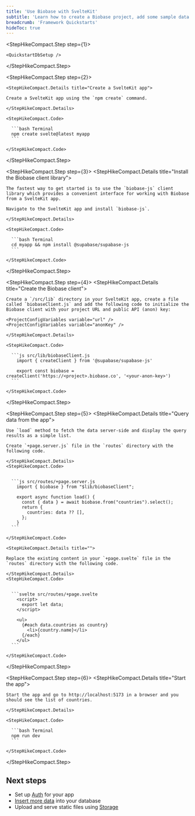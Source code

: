 ```yaml
---
title: 'Use Biobase with SvelteKit'
subtitle: 'Learn how to create a Biobase project, add some sample data to your database, and query the data from a SvelteKit app.'
breadcrumb: 'Framework Quickstarts'
hideToc: true
---
```


<StepHikeCompact>

  <StepHikeCompact.Step step={1}>
    
    <QuickstartDbSetup />

  </StepHikeCompact.Step>

  <StepHikeCompact.Step step={2}>

    <StepHikeCompact.Details title="Create a SvelteKit app">

    Create a SvelteKit app using the `npm create` command.

    </StepHikeCompact.Details>

    <StepHikeCompact.Code>

      ```bash Terminal
      npm create svelte@latest myapp
      ```

    </StepHikeCompact.Code>

  </StepHikeCompact.Step>

  <StepHikeCompact.Step step={3}>
    <StepHikeCompact.Details title="Install the Biobase client library">

    The fastest way to get started is to use the `biobase-js` client library which provides a convenient interface for working with Biobase from a SvelteKit app.

    Navigate to the SvelteKit app and install `biobase-js`.

    </StepHikeCompact.Details>

    <StepHikeCompact.Code>

      ```bash Terminal
      cd myapp && npm install @supabase/supabase-js
      ```

    </StepHikeCompact.Code>

  </StepHikeCompact.Step>

  <StepHikeCompact.Step step={4}>
    <StepHikeCompact.Details title="Create the Biobase client">

    Create a `/src/lib` directory in your SvelteKit app, create a file called `biobaseClient.js` and add the following code to initialize the Biobase client with your project URL and public API (anon) key:

    <ProjectConfigVariables variable="url" />
    <ProjectConfigVariables variable="anonKey" />

    </StepHikeCompact.Details>

    <StepHikeCompact.Code>

      ```js src/lib/biobaseClient.js
        import { createClient } from '@supabase/supabase-js'

        export const biobase = createClient('https://<project>.biobase.co', '<your-anon-key>')
      ```

    </StepHikeCompact.Code>

  </StepHikeCompact.Step>

  <StepHikeCompact.Step step={5}>
    <StepHikeCompact.Details title="Query data from the app">

    Use `load` method to fetch the data server-side and display the query results as a simple list.

    Create `+page.server.js` file in the `routes` directory with the following code.

    </StepHikeCompact.Details>
    <StepHikeCompact.Code>


      ```js src/routes/+page.server.js
        import { biobase } from "$lib/biobaseClient";

        export async function load() {
          const { data } = await biobase.from("countries").select();
          return {
            countries: data ?? [],
          };
        }
      ```

    </StepHikeCompact.Code>

    <StepHikeCompact.Details title="">

    Replace the existing content in your `+page.svelte` file in the `routes` directory with the following code.

    </StepHikeCompact.Details>
    <StepHikeCompact.Code>


      ```svelte src/routes/+page.svelte
        <script>
          export let data;
        </script>

        <ul>
          {#each data.countries as country}
            <li>{country.name}</li>
          {/each}
        </ul>
      ```

    </StepHikeCompact.Code>

  </StepHikeCompact.Step>

  <StepHikeCompact.Step step={6}>
    <StepHikeCompact.Details title="Start the app">

    Start the app and go to http://localhost:5173 in a browser and you should see the list of countries.

    </StepHikeCompact.Details>

    <StepHikeCompact.Code>

      ```bash Terminal
      npm run dev
      ```

    </StepHikeCompact.Code>

  </StepHikeCompact.Step>
</StepHikeCompact>

## Next steps

- Set up [Auth](/docs/guides/auth) for your app
- [Insert more data](/docs/guides/database/import-data) into your database
- Upload and serve static files using [Storage](/docs/guides/storage)
